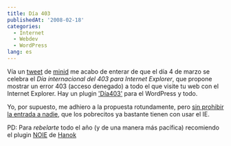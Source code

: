 ```yaml
---
title: Día 403
publishedAt: '2008-02-18'
categories:
  - Internet
  - Webdev
  - WordPress
lang: es
---
```


Vía un [tweet](http://twitter.com/minid/statuses/726556482) de [minid](http://www.minid.net/2008/02/18/dia-internacional-del-403-para-internet-explorer/) me acabo de enterar de que el día 4 de marzo se celebra el _Día internacional del 403 para Internet Explorer_, que propone mostrar un error 403 (acceso denegado) a todo el que visite tu web con el Internet Explorer. Hay un plugin ['Día403'](http://dizque.lacalabaza.net/sotanos/2008/02/dia-403/) para el WordPress y todo.

Yo, por supuesto, me adhiero a la propuesta rotundamente, pero [sin prohibir la entrada a nadie](http://www.kabytes.com/general/prohibir-el-acceso-de-visitantes-con-internet-explorer/), que los pobrecitos ya bastante tienen con usar el IE.

PD: Para _rebelarte_ todo el año (y de una manera más pacífica) recomiendo el plugin [NOIE](http://www.hnkweb.com/code/noie/) de [Hanok](http://www.hnkweb.com/)
